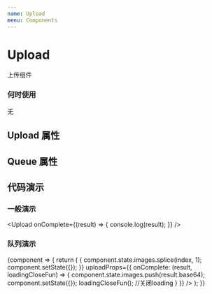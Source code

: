 ```yaml
---
name: Upload
menu: Components
---
```



# Upload

上传组件

### 何时使用
无

## Upload 属性
<PropsTable of={Upload} />


## Queue 属性
<PropsTable of={Queue} />

## 代码演示

### 一般演示
<Playground>

 <Upload 
  onComplete={(result) => {
    console.log(result);
  }}
 />
  
</Playground>

### 队列演示

<Playground>
 <Component initialState={{ images: [] }}>
    {component => {
      return (
        <Queue 
              max={3}
              images={component.state.images}
              delCallback={(index, item) => {
                  component.state.images.splice(index, 1);
                  component.setState({});
              }}
              uploadProps={{
                onComplete: (result, loadingCloseFun) => {
                 component.state.images.push(result.base64);
                 component.setState({});
                 loadingCloseFun();  //关闭loading
                }
              }}
             />
      );
    }}
  </Component>
  
</Playground>




